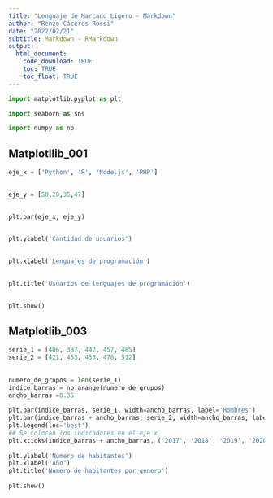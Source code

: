```yaml
---
title: "Lenguaje de Marcado Ligero - Markdown"
author: "Renzo Cáceres Rossi"
date: "2022/02/21"
subtitle: Markdown - RMarkdown
output:
  html_document:
    code_download: TRUE
    toc: TRUE
    toc_float: TRUE
---
```



```python

import matplotlib.pyplot as plt

import seaborn as sns

import numpy as np


```


## Matplotllib_001

```python
eje_x = ['Python', 'R', 'Node.js', 'PHP']
 

eje_y = [50,20,35,47]
 

plt.bar(eje_x, eje_y)
 

plt.ylabel('Cantidad de usuarios')
 

plt.xlabel('Lenguajes de programación')
 

plt.title('Usuarios de lenguajes de programación')
 

plt.show()

```





## Matplotlib_003

```python
serie_1 = [406, 387, 442, 457, 485]
serie_2 = [421, 453, 435, 478, 512]
 
 
numero_de_grupos = len(serie_1)
indice_barras = np.arange(numero_de_grupos)
ancho_barras =0.35
 
plt.bar(indice_barras, serie_1, width=ancho_barras, label='Hombres')
plt.bar(indice_barras + ancho_barras, serie_2, width=ancho_barras, label='Mujeres')
plt.legend(loc='best')
## Se colocan los indicadores en el eje x
plt.xticks(indice_barras + ancho_barras, ('2017', '2018', '2019', '2020','2021'))
 
plt.ylabel('Numero de habitantes')
plt.xlabel('Año')
plt.title('Numero de habitantes por genero')
 
plt.show()
```



<div class="tocify-extend-page" data-unique="tocify-extend-page" style="height: 0;"></div>


